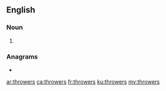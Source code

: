 ==English==

===Noun===
{{head|en|noun plural form}}

# {{plural of|thrower|lang=en}}

===Anagrams===
* {{l|en|rethrows}}

[[ar:throwers]]
[[ca:throwers]]
[[fr:throwers]]
[[ku:throwers]]
[[my:throwers]]